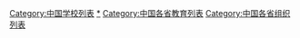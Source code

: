 [[Category:中国学校列表|Category:中国学校列表]]
[[Category:中国各省学校|*]]
[[Category:中国各省教育列表|Category:中国各省教育列表]]
[[Category:中国各省组织列表|Category:中国各省组织列表]]